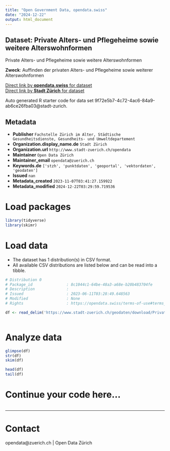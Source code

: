 ```yaml
---
title: "Open Government Data, opendata.swiss"
date: "2024-12-22"
output: html_document
---
```


## Dataset: Private Alters- und Pflegeheime sowie weitere Alterswohnformen

Private Alters- und Pflegeheime sowie weitere Alterswohnformen

**Zweck**: Auffinden der privaten Alters- und Pflegeheime sowie weiterer Alterswohnformen

[Direct link by **opendata.swiss** for dataset](https://opendata.swiss/de/dataset/private-alters-und-pflegeheime-sowie-weitere-alterswohnformen)<br>
[Direct link by **Stadt Zürich** for dataset](https://data.stadt-zuerich.ch/dataset/geo_private_alters__und_pflegeheime_sowie_weitere_alterswohnformen)

Auto generated R starter code for data set 9f72e5b7-4c72-4ac6-84a9-ab6ce26fba03@stadt-zurich.

## Metadata

- **Publisher** `Fachstelle Zürich im Alter, Städtische Gesundheitsdienste, Gesundheits- und Umweltdepartement`
- **Organization.display_name.de** `Stadt Zürich`
- **Organization.url** `http://www.stadt-zuerich.ch/opendata`
- **Maintainer** `Open Data Zürich`
- **Maintainer_email** `opendata@zuerich.ch`
- **Keywords.de** `['stzh', 'punktdaten', 'geoportal', 'vektordaten', 'geodaten']`
- **Issued** `nan`
- **Metadata_created** `2023-11-07T03:41:27.159922`
- **Metadata_modified** `2024-12-22T03:29:59.719536`


# Load packages

```r

library(tidyverse)
library(skimr)

```

# Load data

-   The dataset has 1 distribution(s) in CSV format.
-   All available CSV distributions are listed below and can be read into a tibble.

```r

# Distribution 0
# Package_id               : 8c1044c1-64be-48a3-a68e-b20b483704fe
# Description              : 
# Issued                   : 2023-06-11T03:28:49.648563
# Modified                 : None
# Rights                   : https://opendata.swiss/terms-of-use#terms_open

df <- read_delim('https://www.stadt-zuerich.ch/geodaten/download/Private_Alters__und_Pflegeheime_sowie_weitere_Alterswohnformen?format=10008')



```

# Analyze data

```r

glimpse(df)
str(df)
skim(df)

head(df)
tail(df)

```

# Continue your code here...

```r

```

------------------------------------------------------------------------

# Contact

opendata@zuerich.ch | Open Data Zürich
